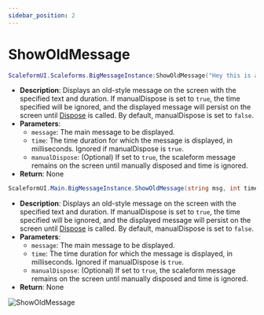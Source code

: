 ```yaml
---
sidebar_position: 2
---
```


# ShowOldMessage


<Tabs>

<TabItem value="lua" label="Lua">

```lua
ScaleformUI.Scaleforms.BigMessageInstance:ShowOldMessage("Hey this is a example", 5000, false)
```
- **Description**: Displays an old-style message on the screen with the specified text and duration. If manualDispose is set to `true`, the time specified will be ignored, and the displayed message will persist on the screen until [Dispose](/scaleformui/docs/ScaleformUI/scaleforms/Dispose) is called. By default, manualDispose is set to `false`.
- **Parameters**:
  - `message`: The main message to be displayed.
  - `time`: The time duration for which the message is displayed, in milliseconds. Ignored if manualDispose is `true`.
  - `manualDispose`: (Optional) If set to `true`, the scaleform message remains on the screen until manually disposed and time is ignored.
- **Return**: None

</TabItem>
<TabItem value="csharp" label="C#">

```csharp
ScaleformUI.Main.BigMessageInstance.ShowOldMessage(string msg, int time = 5000, bool manualDispose = false);
```

- **Description**: Displays an old-style message on the screen with the specified text and duration. If manualDispose is set to `true`, the time specified will be ignored, and the displayed message will persist on the screen until [Dispose](/scaleformui/docs/ScaleformUI/scaleforms/Dispose) is called. By default, manualDispose is set to `false`.
- **Parameters**:
  - `message`: The main message to be displayed.
  - `time`: The time duration for which the message is displayed, in milliseconds. Ignored if manualDispose is `true`.
  - `manualDispose`: (Optional) If set to `true`, the scaleform message remains on the screen until manually disposed and time is ignored.
- **Return**: None

</TabItem>
</Tabs>

![ShowOldMessage](https://i.imgur.com/Nz9gru5.png)